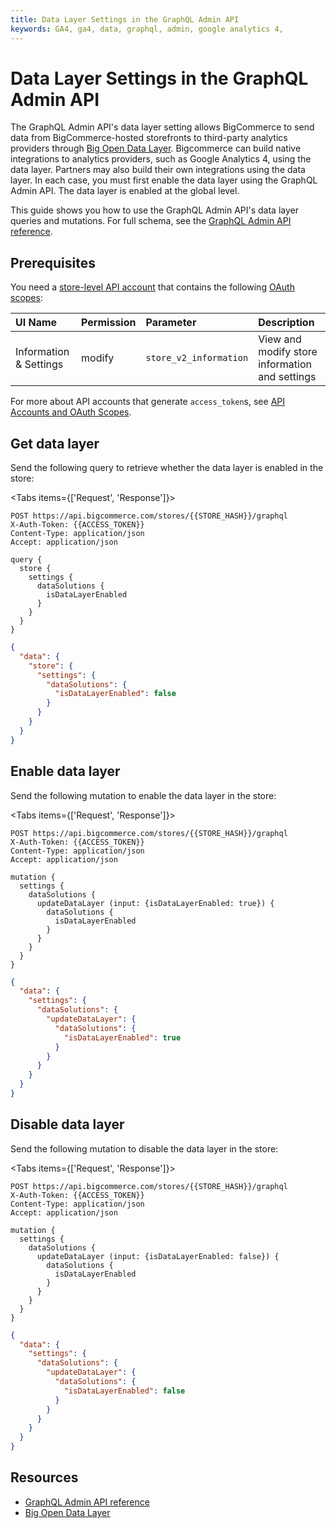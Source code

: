 ```yaml
---
title: Data Layer Settings in the GraphQL Admin API
keywords: GA4, ga4, data, graphql, admin, google analytics 4, 
---
```


# Data Layer Settings in the GraphQL Admin API

The GraphQL Admin API's data layer setting allows BigCommerce to send data from BigCommerce-hosted storefronts to third-party analytics providers through [Big Open Data Layer](/api-docs/partner/analytics-solutions/bodl). Bigcommerce can build native integrations to analytics providers, such as Google Analytics 4, using the data layer. Partners may also build their own integrations using the data layer. In each case, you must first enable the data layer using the GraphQL Admin API. The data layer is enabled at the global level.

This guide shows you how to use the GraphQL Admin API's data layer queries and mutations. For full schema, see the [GraphQL Admin API reference](/graphql-admin-reference). 

## Prerequisites

You need a [store-level API account](/api-docs/getting-started/api-accounts#store-level-api-accounts) that contains the following [OAuth scopes](/api-docs/getting-started/api-accounts#oauth-scopes):

| UI Name | Permission | Parameter | Description |
|:--------|:-----------|:----------|:------------|
| Information & Settings | modify | `store_v2_information` | View and modify store information and settings |

For more about API accounts that generate `access_token`s, see [API Accounts and OAuth Scopes](/api-docs/getting-started/authentication/rest-api-authentication).

## Get data layer

Send the following query to retrieve whether the data layer is enabled in the store: 

<Tabs items={['Request', 'Response']}>
  <Tab>

  ```http filename="Example query: Get data layer enabled flag" showLineNumbers copy
  POST https://api.bigcommerce.com/stores/{{STORE_HASH}}/graphql
  X-Auth-Token: {{ACCESS_TOKEN}}
  Content-Type: application/json
  Accept: application/json

  query {
    store {
      settings {
        dataSolutions {
          isDataLayerEnabled
        }
      }
    }
  }
  ```
  </Tab>
  <Tab>

  ```json filename="Example query: Get data layer enabled flag" showLineNumbers copy
  {
    "data": {
      "store": {
        "settings": {
          "dataSolutions": {
            "isDataLayerEnabled": false
          }
        }
      }
    }
  }
  ```
  </Tab>
</Tabs>

## Enable data layer

Send the following mutation to enable the data layer in the store: 

<Tabs items={['Request', 'Response']}>
  <Tab>

  ```http filename="Example mutation: Enable data layer" showLineNumbers copy
  POST https://api.bigcommerce.com/stores/{{STORE_HASH}}/graphql
  X-Auth-Token: {{ACCESS_TOKEN}}
  Content-Type: application/json
  Accept: application/json

  mutation {
    settings {
      dataSolutions {
        updateDataLayer (input: {isDataLayerEnabled: true}) {
          dataSolutions {
            isDataLayerEnabled
          }
        }
      }
    }
  }
  ```
  </Tab>
  <Tab>

  ```json filename="Example mutation: Enable data layer" showLineNumbers copy
  {
    "data": {
      "settings": {
        "dataSolutions": {
          "updateDataLayer": {
            "dataSolutions": {
              "isDataLayerEnabled": true
            }
          }
        }
      }
    }
  }
  ```

  </Tab>
</Tabs>

## Disable data layer

Send the following mutation to disable the data layer in the store: 

<Tabs items={['Request', 'Response']}>
  <Tab>

  ```http filename="Example mutation: Disable data layer" showLineNumbers copy
  POST https://api.bigcommerce.com/stores/{{STORE_HASH}}/graphql
  X-Auth-Token: {{ACCESS_TOKEN}}
  Content-Type: application/json
  Accept: application/json

  mutation {
    settings {
      dataSolutions {
        updateDataLayer (input: {isDataLayerEnabled: false}) {
          dataSolutions {
            isDataLayerEnabled
          }
        }
      }
    }
  }
  ```

  </Tab>
  <Tab>

  ```json filename="Example mutation: Disable data layer" showLineNumbers copy
  {
    "data": {
      "settings": {
        "dataSolutions": {
          "updateDataLayer": {
            "dataSolutions": {
              "isDataLayerEnabled": false
            }
          }
        }
      }
    }
  }
  ```

  </Tab>
</Tabs>

## Resources
- [GraphQL Admin API reference](/graphql-admin-reference)
- [Big Open Data Layer](/api-docs/partner/analytics-solutions/bodl)
